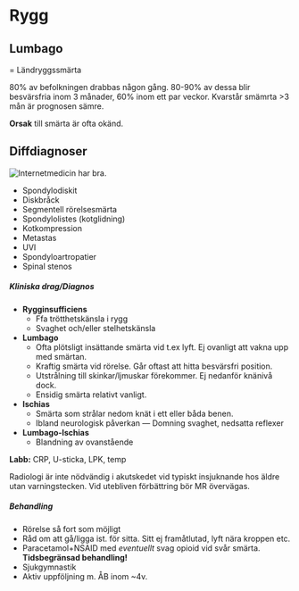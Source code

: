 # Rygg

## Lumbago

= Ländryggssmärta

80% av befolkningen drabbas någon gång. 80-90% av dessa blir besvärsfria inom 3 månader, 60% inom ett par veckor. Kvarstår smämrta >3 mån är prognosen sämre.

**Orsak** till smärta är ofta okänd.

::: {.callout-info}

## Diffdiagnoser

![Internetmedicin](https://www.internetmedicin.se/behandlingsoversikter/smarta/lumbago/) har bra.

- Spondylodiskit
- Diskbråck
- Segmentell rörelsesmärta
- Spondylolistes (kotglidning)
- Kotkompression
- Metastas
- UVI
- Spondyloartropatier
- Spinal stenos

:::

##### Kliniska drag/Diagnos

- **Rygginsufficiens**
  - Ffa trötthetskänsla i rygg
  - Svaghet och/eller stelhetskänsla
- **Lumbago**
  - Ofta plötsligt insättande smärta vid t.ex lyft. Ej ovanligt att vakna upp med smärtan.
  - Kraftig smärta vid rörelse. Går oftast att hitta besvärsfri position.
  - Utstrålning till skinkar/ljmuskar förekommer. Ej nedanför knänivå dock.
  - Ensidig smärta relativt vanligt.
- **Ischias**
  - Smärta som strålar nedom knät i ett eller båda benen.
  - Ibland neurologisk påverkan --- Domning svaghet, nedsatta reflexer
- **Lumbago-Ischias**
  - Blandning av ovanstående

**Labb:** CRP, U-sticka, LPK, temp

Radiologi är inte nödvändig i akutskedet vid typiskt insjuknande hos äldre utan varningstecken. Vid utebliven förbättring bör MR övervägas.

##### Behandling

- Rörelse så fort som möjligt
- Råd om att gå/ligga ist. för sitta. Sitt ej framåtlutad, lyft nära kroppen etc.
- Paracetamol+NSAID med *eventuellt* svag opioid vid svår smärta. **Tidsbegränsad behandling!**
- Sjukgymnastik
- Aktiv uppföljning m. ÅB inom ~4v.
